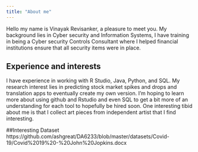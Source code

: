 ---
title: "About me"
---

Hello my name is Vinayak Revisanker, a pleasure to meet you. My background lies in Cyber security and Information Systems, I have training in being a Cyber security Controls Consultant where I helped financial institutions ensure that all security items were in place.


## Experience and interests

I have experience in working with R Studio, Java, Python, and SQL. My research interest lies in predicting stock market spikes and drops and translation apps to eventually create my own version.  I'm hoping to learn more about using github and Rstudio and even SQL to get a bit more of an understanding for each tool to hopefully be hired soon. One interesting tibid about me is that I collect art pieces from independent artist that I find interesting.







##Interesting Dataset
https://github.com/ashgreat/DA6233/blob/master/datasets/Covid-19/Covid%2019%20-%20John%20Jopkins.docx